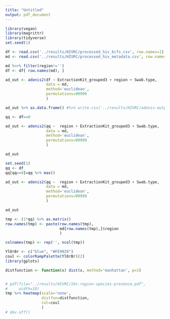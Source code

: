 ```yaml
---
title: "Untitled"
output: pdf_document
---
```



```r
library(vegan)
library(magrittr)
library(tidyverse)
set.seed(1)
```


```r
df <- read.csv('../results/HIVRC/processed_hiv_bcfs.csv', row.names=1)
md <- read.csv('../results/HIVRC/processed_hiv_metadata.csv', row.names=1)

md %<>% filter(region!='')
df <- df[ row.names(md), ]

```

```r
ad_out <- adonis2(df ~ ExtractionKit_grouped3 + region + Swab.type, 
                  data = md, 
                  method='euclidean',
                  permutations=99999
                  )

```

```r
ad_out %>% as.data.frame() #%>% write.csv('../results/HIVRC/adonis-output.csv')
```

```r
qq <- df==0

ad_out <- adonis2(qq ~  region + ExtractionKit_grouped3 + Swab.type, 
                  data = md, 
                  method='euclidean',
                  permutations=99999
                  )

ad_out
```


```r
set.seed(1)
qq <- df
qq[qq==0]=qq %>% max()

ad_out <- adonis2(qq ~  region + ExtractionKit_grouped3 + Swab.type, 
                  data = md, 
                  method='euclidean',
                  permutations=99999
                  )

ad_out
```



```r
tmp <- (1*qq) %>% as.matrix()
row.names(tmp) <- paste(row.names(tmp), 
                        md[row.names(tmp),]$region
                        )

colnames(tmp) <- rep('', ncol(tmp))

YlOrBr <- c("blue", "#FE9929")
coul <- colorRampPalette(YlOrBr)(2)
library(gplots)

distfunction <- function(x) dist(x, method='manhattan', p=1)


# pdf(file="../results/HIVRC/16s-region-species-presence.pdf", 
#     width=10)
tmp %>% heatmap(scale='none',
                distfun=distfunction,
                col=coul
                )
# dev.off()
```





